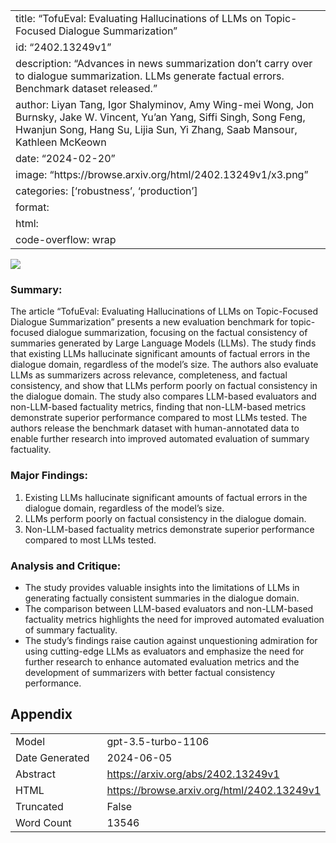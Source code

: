 
---
title: "TofuEval: Evaluating Hallucinations of LLMs on Topic-Focused Dialogue Summarization"
id: "2402.13249v1"
description: "Advances in news summarization don't carry over to dialogue summarization. LLMs generate factual errors. Benchmark dataset released."
author: Liyan Tang, Igor Shalyminov, Amy Wing-mei Wong, Jon Burnsky, Jake W. Vincent, Yu'an Yang, Siffi Singh, Song Feng, Hwanjun Song, Hang Su, Lijia Sun, Yi Zhang, Saab Mansour, Kathleen McKeown
date: "2024-02-20"
image: "https://browse.arxiv.org/html/2402.13249v1/x3.png"
categories: ['robustness', 'production']
format:
  html:
    code-overflow: wrap
---

![](https://browse.arxiv.org/html/2402.13249v1/x3.png)

### Summary:
The article "TofuEval: Evaluating Hallucinations of LLMs on Topic-Focused Dialogue Summarization" presents a new evaluation benchmark for topic-focused dialogue summarization, focusing on the factual consistency of summaries generated by Large Language Models (LLMs). The study finds that existing LLMs hallucinate significant amounts of factual errors in the dialogue domain, regardless of the model’s size. The authors also evaluate LLMs as summarizers across relevance, completeness, and factual consistency, and show that LLMs perform poorly on factual consistency in the dialogue domain. The study also compares LLM-based evaluators and non-LLM-based factuality metrics, finding that non-LLM-based metrics demonstrate superior performance compared to most LLMs tested. The authors release the benchmark dataset with human-annotated data to enable further research into improved automated evaluation of summary factuality.

### Major Findings:
1. Existing LLMs hallucinate significant amounts of factual errors in the dialogue domain, regardless of the model’s size.
2. LLMs perform poorly on factual consistency in the dialogue domain.
3. Non-LLM-based factuality metrics demonstrate superior performance compared to most LLMs tested.

### Analysis and Critique:
- The study provides valuable insights into the limitations of LLMs in generating factually consistent summaries in the dialogue domain.
- The comparison between LLM-based evaluators and non-LLM-based factuality metrics highlights the need for improved automated evaluation of summary factuality.
- The study's findings raise caution against unquestioning admiration for using cutting-edge LLMs as evaluators and emphasize the need for further research to enhance automated evaluation metrics and the development of summarizers with better factual consistency performance.

## Appendix

|          |          |
|----------|----------|
| Model     | gpt-3.5-turbo-1106       |
| Date Generated     | 2024-06-05       |
| Abstract | [https://arxiv.org/abs/2402.13249v1](https://arxiv.org/abs/2402.13249v1)        |
| HTML     | [https://browse.arxiv.org/html/2402.13249v1](https://browse.arxiv.org/html/2402.13249v1)       |
| Truncated       | False       |
| Word Count       | 13546       |